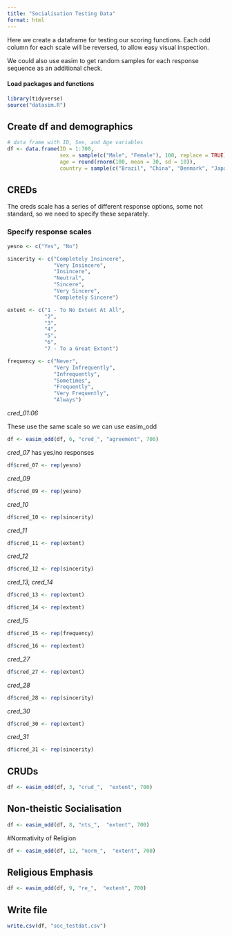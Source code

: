 ```yaml
---
title: "Socialisation Testing Data"
format: html
---
```


Here we create a dataframe for testing our scoring functions. Each odd column for each scale will be reversed, to allow easy visual inspection.

We could also use easim to get random samples for each response sequence as an additional check.


#### Load packages and functions


```r
library(tidyverse)
source("datasim.R")
```

## Create df and demographics

```r
# data frame with ID, Sex, and Age variables
df <- data.frame(ID = 1:700,
                 sex = sample(c("Male", "Female"), 100, replace = TRUE),
                 age = round(rnorm(100, mean = 30, sd = 10)), 
                 country = sample(c("Brazil", "China", "Denmark", "Japan", "UK", "USA"), 100, replace = TRUE))
```


## CREDs

The creds scale has a series of different response options, some not standard, so we need to specify these separately.

### Specify response  scales

```r


yesno <- c("Yes", "No")

sincerity <- c("Completely Insincere",
               "Very Insincere",
               "Insincere",
               "Neutral",
               "Sincere",
               "Very Sincere",
               "Completely Sincere")

extent <- c("1 - To No Extent At All",
            "2",
            "3",
            "4",
            "5",
            "6",
            "7 - To a Great Extent")

frequency <- c("Never",
               "Very Infrequently",
               "Infrequently",
               "Sometimes",
               "Frequently",
               "Very Frequently",
               "Always")

```


*cred_01:06*

These use the same scale so we can use easim_odd

```r

df <- easim_odd(df, 6, "cred_", "agreement", 700)
```


*cred_07* has yes/no responses

```r
df$cred_07 <- rep(yesno)

```

*cred_09*

```r

df$cred_09 <- rep(yesno)

```

*cred_10*

```r

df$cred_10 <- rep(sincerity)

```

*cred_11*

```r

df$cred_11 <- rep(extent)

```

*cred_12*

```r

df$cred_12 <- rep(sincerity)

```

*cred_13,  cred_14*

```r
df$cred_13 <- rep(extent)

df$cred_14 <- rep(extent)

```

*cred_15*

```r
df$cred_15 <- rep(frequency)
```


```r
df$cred_16 <- rep(extent)
```

*cred_27*

```r
df$cred_27 <- rep(extent)
```

*cred_28*

```r
df$cred_28 <- rep(sincerity)
```

*cred_30*

```r
df$cred_30 <- rep(extent)

```

*cred_31*

```r
df$cred_31 <- rep(sincerity)
```

## CRUDs

```r

df <- easim_odd(df, 3, "crud_",  "extent", 700)

```

##  Non-theistic Socialisation

```r

df <- easim_odd(df, 8, "nts_",  "extent", 700)

```

#Normativity of Religion

```r
df <- easim_odd(df, 12, "norm_",  "extent", 700)

```

## Religious Emphasis

```r

df <- easim_odd(df, 9, "re_",  "extent", 700)

```


## Write file

```r

write.csv(df, "soc_testdat.csv")

```



